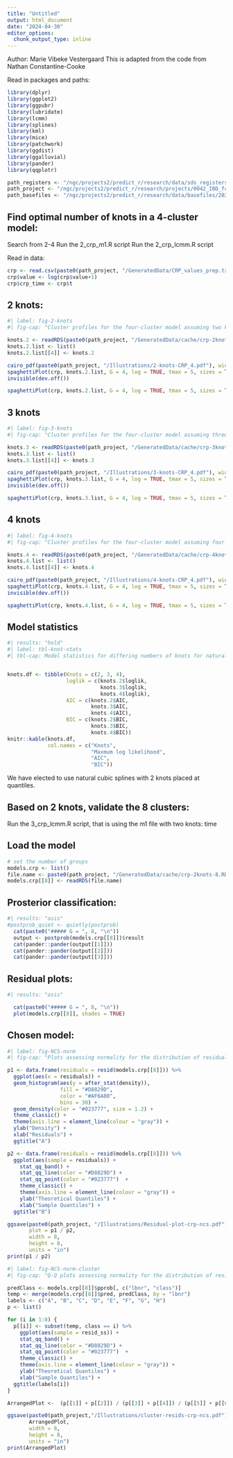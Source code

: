 ---
title: "Untitled"
output: html_document
date: "2024-04-30"
editor_options: 
  chunk_output_type: inline
---

Author: Marie Vibeke Vestergaard
This is adapted from the code from Nathan Constantine-Cooke

Read in packages and paths:
```{r message=FALSE, warning=FALSE, include=FALSE}
library(dplyr)
library(ggplot2)
library(ggpubr)
library(lubridate)
library(lcmm)
library(splines)
library(kml)
library(mice)
library(patchwork)
library(ggdist)
library(ggalluvial)
library(pander)
library(qqplotr)

path_registers <- "/ngc/projects2/predict_r/research/data/sds_registers/2022-09"
path_project <- "/ngc/projects2/predict_r/research/projects/0042_IBD_fcal_crp_trajectories"
path_basefiles <- "/ngc/projects2/predict_r/research/data/basefiles/2023-07" 
```

## Find optimal number of knots in a 4-cluster model:
Search from 2-4
Run the 2_crp_m1.R script
Run the 2_crp_lcmm.R script

Read in data:
```{r}
crp <- read.csv(paste0(path_project, "/GeneratedData/CRP_values_prep.txt"), sep="\t")
crp$value <- log(crp$value+1)
crp$crp_time <- crp$t

```

## 2 knots:
```{r}
#| label: fig-2-knots
#| fig-cap: "Cluster profiles for the four-cluster model assuming two knots. The vertical teal lines indicate knot location. Mean cluster profiles are denoted by the red curves"

knots.2 <- readRDS(paste0(path_project, "/GeneratedData/cache/crp-2knots-4.RDS"))
knots.2.list <- list()
knots.2.list[[4]] <- knots.2

cairo_pdf(paste0(path_project, "/Illustrations/2-knots-CRP_4.pdf"), width = 9, height = 9)
spaghettiPlot(crp, knots.2.list, G = 4, log = TRUE, tmax = 5, sizes = T, knots = TRUE, n.knots = 2, var.time = "crp_time", knot.type = "equal")
invisible(dev.off())

spaghettiPlot(crp, knots.2.list, G = 4, log = TRUE, tmax = 5, sizes = T, knots = TRUE, n.knots = 2, var.time = "crp_time", knot.type = "equal")


```

## 3 knots
```{r}
#| label: fig-3-knots
#| fig-cap: "Cluster profiles for the four-cluster model assuming three knots. The vertical teal lines indicate knot location. Mean cluster profiles are denoted by the red curves"

knots.3 <- readRDS(paste0(path_project, "/GeneratedData/cache/crp-3knots-4.RDS"))
knots.3.list <- list()
knots.3.list[[4]] <- knots.3

cairo_pdf(paste0(path_project, "/Illustrations/3-knots-CRP_4.pdf"), width = 9, height = 9)
spaghettiPlot(crp, knots.3.list, G = 4, log = TRUE, tmax = 5, sizes = TRUE, knots = TRUE, n.knots = 3, var.time = "crp_time", knot.type = "equal")
invisible(dev.off())

spaghettiPlot(crp, knots.3.list, G = 4, log = TRUE, tmax = 5, sizes = TRUE, knots = TRUE, n.knots = 3, var.time = "crp_time", knot.type = "equal")

```


## 4 knots
```{r}
#| label: fig-4-knots
#| fig-cap: "Cluster profiles for the four-cluster model assuming four knots. The vertical teal lines indicate knot location. Mean cluster profiles are denoted by the red curves"

knots.4 <- readRDS(paste0(path_project, "/GeneratedData/cache/crp-4knots-4.RDS"))
knots.4.list <- list()
knots.4.list[[4]] <- knots.4

cairo_pdf(paste0(path_project, "/Illustrations/4-knots-CRP_4.pdf"), width = 9, height = 9)
spaghettiPlot(crp, knots.4.list, G = 4, log = TRUE, tmax = 5, sizes = T, knots = TRUE, n.knots = 4, var.time = "crp_time", knot.type = "equal")
invisible(dev.off())

spaghettiPlot(crp, knots.4.list, G = 4, log = TRUE, tmax = 5, sizes = T, knots = TRUE, n.knots = 4, var.time = "crp_time", knot.type = "equal")
```


## Model statistics
```{r}
#| results: "hold"
#| label: tbl-knot-stats
#| tbl-cap: Model statistics for differing numbers of knots for natural cubic splines


knots.df <- tibble(Knots = c(2, 3, 4),
                   loglik = c(knots.2$loglik,
                              knots.3$loglik,
                              knots.4$loglik),
                   AIC = c(knots.2$AIC,
                           knots.3$AIC,
                           knots.4$AIC),
                   BIC = c(knots.2$BIC,
                           knots.3$BIC,
                           knots.4$BIC))
knitr::kable(knots.df,
             col.names = c("Knots",
                           "Maxmum log likelihood",
                           "AIC",
                           "BIC"))
```

We have elected to use natural cubic splines with 2 knots placed at quantiles. 



## Based on 2 knots, validate the 8 clusters:
Run the 3_crp_lcmm.R script, that is using the m1 file with two knots:
time

## Load the model

```{r}
# set the number of groups
models.crp <- list()
file.name <- paste0(path_project, "/GeneratedData/cache/crp-2knots-8.RDS")
models.crp[[8]] <- readRDS(file.name)
```


## Prosterior classification:
```{r}
#| results: "asis"
#postprob_quiet <- quietly(postprob)
  cat(paste0("##### G = ", 8, "\n"))
  output <- postprob(models.crp[[8]])$result
  cat(pander::pander(output[[1]]))
  cat(pander::pander(output[[2]]))
  cat(pander::pander(output[[3]]))

```

## Residual plots:
```{r}
#| results: "asis"

  cat(paste0("##### G = ", 8, "\n"))
  plot(models.crp[[8]], shades = TRUE)

```

## Chosen model:
```{r}
#| label: fig-NCS-norm
#| fig-cap: "Plots assessing normality for the distribution of residuals for the chosen NCS model for FCAL. (A) Histrogram; (B) Q-Q plot."

p1 <- data.frame(residuals = resid(models.crp[[8]])) %>%
  ggplot(aes(x = residuals)) +
  geom_histogram(aes(y = after_stat(density)),
                 fill = "#D8829D",
                 color = "#AF6A80",
                 bins = 30) +
  geom_density(color = "#023777", size = 1.2) +
  theme_classic() +
  theme(axis.line = element_line(colour = "gray")) +
  ylab("Density") +
  xlab("Residuals") +
  ggtitle("A")

p2 <- data.frame(residuals = resid(models.crp[[8]])) %>%
  ggplot(aes(sample = residuals)) +
    stat_qq_band() +
    stat_qq_line(color = "#D8829D") +
    stat_qq_point(color = "#023777")  +
    theme_classic() +
    theme(axis.line = element_line(colour = "gray")) + 
    ylab("Theoretical Quantiles") +
    xlab("Sample Quantiles") +
  ggtitle("B")

ggsave(paste0(path_project, "/Illustrations/Residual-plot-crp-ncs.pdf"),
       plot = p1 / p2,
       width = 8,
       height = 8,
       units = "in")
print(p1 / p2)
```

```{r}
#| label: fig-NCS-norm-cluster
#| fig-cap: "Q-Q plots assessing normality for the distribution of residuals stratifed by cluster assignment."

predClass <- models.crp[[8]]$pprob[, c("lbnr", "class")]
temp <- merge(models.crp[[8]]$pred, predClass, by = "lbnr")
labels <- c("A", "B", "C", "D", "E", "F", "G", "H")
p <- list()

for (i in 1:8) {
  p[[i]] <- subset(temp, class == i) %>%
    ggplot(aes(sample = resid_ss)) +
    stat_qq_band() +
    stat_qq_line(color = "#D8829D") +
    stat_qq_point(color = "#023777")  +
    theme_classic() +
    theme(axis.line = element_line(colour = "gray")) + 
    ylab("Theoretical Quantiles") +
    xlab("Sample Quantiles") +
  ggtitle(labels[i])
}

ArrangedPlot <-  (p[[1]] + p[[2]]) / (p[[3]] + p[[4]]) / (p[[5]] + p[[6]])/ (p[[7]] + p[[8]])

ggsave(paste0(path_project,"/Illustrations/cluster-resids-crp-ncs.pdf"),
       ArrangedPlot,
       width = 8,
       height = 8,
       units = "in")
print(ArrangedPlot)
```

